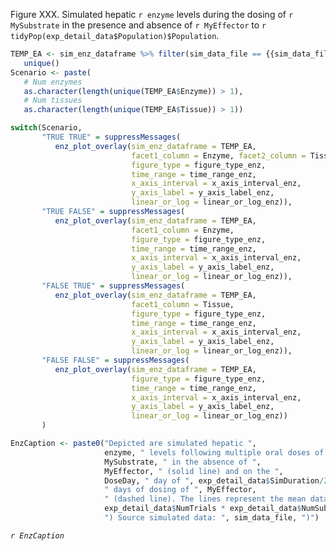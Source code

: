Figure XXX. Simulated hepatic `r enzyme` levels during the dosing of `r MySubstrate` in the presence and absence of `r MyEffector` to `r tidyPop(exp_detail_data$Population)$Population`. 

```r

TEMP_EA <- sim_enz_dataframe %>% filter(sim_data_file == {{sim_data_file}}) %>% 
   unique()
Scenario <- paste(
   # Num enzymes
   as.character(length(unique(TEMP_EA$Enzyme)) > 1), 
   # Num tissues
   as.character(length(unique(TEMP_EA$Tissue)) > 1))


```


```r

switch(Scenario, 
       "TRUE TRUE" = suppressMessages(
          enz_plot_overlay(sim_enz_dataframe = TEMP_EA, 
                           facet1_column = Enzyme, facet2_column = Tissue,
                           figure_type = figure_type_enz,
                           time_range = time_range_enz,
                           x_axis_interval = x_axis_interval_enz,
                           y_axis_label = y_axis_label_enz,
                           linear_or_log = linear_or_log_enz)),
       "TRUE FALSE" = suppressMessages(
          enz_plot_overlay(sim_enz_dataframe = TEMP_EA, 
                           facet1_column = Enzyme,
                           figure_type = figure_type_enz,
                           time_range = time_range_enz,
                           x_axis_interval = x_axis_interval_enz,
                           y_axis_label = y_axis_label_enz,
                           linear_or_log = linear_or_log_enz)),
       "FALSE TRUE" = suppressMessages(
          enz_plot_overlay(sim_enz_dataframe = TEMP_EA, 
                           facet1_column = Tissue,
                           figure_type = figure_type_enz,
                           time_range = time_range_enz,
                           x_axis_interval = x_axis_interval_enz,
                           y_axis_label = y_axis_label_enz,
                           linear_or_log = linear_or_log_enz)), 
       "FALSE FALSE" = suppressMessages(
          enz_plot_overlay(sim_enz_dataframe = TEMP_EA, 
                           figure_type = figure_type_enz,
                           time_range = time_range_enz,
                           x_axis_interval = x_axis_interval_enz,
                           y_axis_label = y_axis_label_enz,
                           linear_or_log = linear_or_log_enz))
       )

```

```r
EnzCaption <- paste0("Depicted are simulated hepatic ",
                     enzyme, " levels following multiple oral doses of ",
                     MySubstrate, " in the absence of ",
                     MyEffector, " (solid line) and on the ",
                     DoseDay, " day of ", exp_detail_data$SimDuration/24,
                     " days of dosing of ", MyEffector, 
                     " (dashed line). The lines represent the mean data for the simulated population (n = ",
                     exp_detail_data$NumTrials * exp_detail_data$NumSubjTrial, 
                     ") Source simulated data: ", sim_data_file, ")")

```

*`r EnzCaption`*


